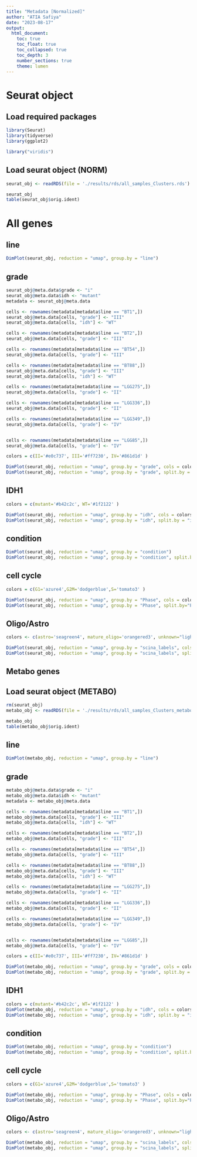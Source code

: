 ```yaml
---
title: "Metadata [Normalized]"
author: "ATIA Safiya"
date: "2023-08-17"
output:
  html_document:
    toc: true
    toc_float: true
    toc_collapsed: true
    toc_depth: 3
    number_sections: true
    theme: lumen
---
```


# Seurat object  
## Load required packages
```r
library(Seurat)
library(tidyverse)
library(ggplot2)

library("viridis")
```

## Load seurat object (NORM)

```r
seurat_obj <- readRDS(file = './results/rds/all_samples_Clusters.rds')

seurat_obj
table(seurat_obj$orig.ident)
```

# All genes
## line
```r
DimPlot(seurat_obj, reduction = "umap", group.by = "line")
```

## grade
```r
seurat_obj@meta.data$grade <- "i"
seurat_obj@meta.data$idh <- "mutant"
metadata <- seurat_obj@meta.data

cells <- rownames(metadata[metadata$line == "BT1",])
seurat_obj@meta.data[cells, "grade"] <- "III"
seurat_obj@meta.data[cells, "idh"] <- "WT"

cells <- rownames(metadata[metadata$line == "BT2",])
seurat_obj@meta.data[cells, "grade"] <- "III"

cells <- rownames(metadata[metadata$line == "BT54",])
seurat_obj@meta.data[cells, "grade"] <- "III"

cells <- rownames(metadata[metadata$line == "BT88",])
seurat_obj@meta.data[cells, "grade"] <- "III"
seurat_obj@meta.data[cells, "idh"] <- "WT"

cells <- rownames(metadata[metadata$line == "LGG275",])
seurat_obj@meta.data[cells, "grade"] <- "II"

cells <- rownames(metadata[metadata$line == "LGG336",])
seurat_obj@meta.data[cells, "grade"] <- "II"

cells <- rownames(metadata[metadata$line == "LGG349",])
seurat_obj@meta.data[cells, "grade"] <- "IV"


cells <- rownames(metadata[metadata$line == "LGG85",])
seurat_obj@meta.data[cells, "grade"] <- "IV"
```

```r
colors = c(II='#e0c737', III='#ff7230', IV='#861d1d' )

DimPlot(seurat_obj, reduction = "umap", group.by = "grade", cols = colors)
DimPlot(seurat_obj, reduction = "umap", group.by = "grade", split.by = "grade", cols = colors)  + NoLegend()
```

## IDH1
```r
colors = c(mutant='#b42c2c', WT='#1f2122' )

DimPlot(seurat_obj, reduction = "umap", group.by = "idh", cols = colors)
DimPlot(seurat_obj, reduction = "umap", group.by = "idh", split.by = "idh", cols = colors)  + NoLegend()
```

## condition
```r
DimPlot(seurat_obj, reduction = "umap", group.by = "condition")
DimPlot(seurat_obj, reduction = "umap", group.by = "condition", split.by = "condition")  + NoLegend()
```

## cell cycle
```r
colors = c(G1='azure4',G2M='dodgerblue',S='tomato3' )

DimPlot(seurat_obj, reduction = "umap", group.by = "Phase", cols = colors)
DimPlot(seurat_obj, reduction = "umap", group.by = "Phase", split.by="Phase", cols = colors)  + NoLegend()
```

## Oligo/Astro
```r
colors <- c(astro='seagreen4', mature_oligo='orangered3', unknown="lightgray")

DimPlot(seurat_obj, reduction = "umap", group.by = "scina_labels", cols = colors)
DimPlot(seurat_obj, reduction = "umap", group.by = "scina_labels", split.by = "scina_labels",cols = colors) + NoLegend()
```

## Metabo genes
## Load seurat object (METABO)
```r
rm(seurat_obj)
metabo_obj <- readRDS(file = './results/rds/all_samples_Clusters_metabo.rds')

metabo_obj
table(metabo_obj$orig.ident)
```

## line
```r
DimPlot(metabo_obj, reduction = "umap", group.by = "line")
```

## grade
```r
metabo_obj@meta.data$grade <- "i"
metabo_obj@meta.data$idh <- "mutant"
metadata <- metabo_obj@meta.data

cells <- rownames(metadata[metadata$line == "BT1",])
metabo_obj@meta.data[cells, "grade"] <- "III"
metabo_obj@meta.data[cells, "idh"] <- "WT"

cells <- rownames(metadata[metadata$line == "BT2",])
metabo_obj@meta.data[cells, "grade"] <- "III"

cells <- rownames(metadata[metadata$line == "BT54",])
metabo_obj@meta.data[cells, "grade"] <- "III"

cells <- rownames(metadata[metadata$line == "BT88",])
metabo_obj@meta.data[cells, "grade"] <- "III"
metabo_obj@meta.data[cells, "idh"] <- "WT"

cells <- rownames(metadata[metadata$line == "LGG275",])
metabo_obj@meta.data[cells, "grade"] <- "II"

cells <- rownames(metadata[metadata$line == "LGG336",])
metabo_obj@meta.data[cells, "grade"] <- "II"

cells <- rownames(metadata[metadata$line == "LGG349",])
metabo_obj@meta.data[cells, "grade"] <- "IV"


cells <- rownames(metadata[metadata$line == "LGG85",])
metabo_obj@meta.data[cells, "grade"] <- "IV"
```

```r
colors = c(II='#e0c737', III='#ff7230', IV='#861d1d' )

DimPlot(metabo_obj, reduction = "umap", group.by = "grade", cols = colors)
DimPlot(metabo_obj, reduction = "umap", group.by = "grade", split.by = "grade", cols = colors)  + NoLegend()
```

## IDH1
```r
colors = c(mutant='#b42c2c', WT='#1f2122' )
DimPlot(metabo_obj, reduction = "umap", group.by = "idh", cols = colors)
DimPlot(metabo_obj, reduction = "umap", group.by = "idh", split.by = "idh", cols = colors)  + NoLegend()
```

## condition
```r
DimPlot(metabo_obj, reduction = "umap", group.by = "condition")
DimPlot(metabo_obj, reduction = "umap", group.by = "condition", split.by = "condition")  + NoLegend()
```

## cell cycle
```r
colors = c(G1='azure4',G2M='dodgerblue',S='tomato3' )

DimPlot(metabo_obj, reduction = "umap", group.by = "Phase", cols = colors)
DimPlot(metabo_obj, reduction = "umap", group.by = "Phase", split.by="Phase", cols = colors)  + NoLegend()
```

## Oligo/Astro
```r
colors <- c(astro='seagreen4', mature_oligo='orangered3', unknown="lightgray")

DimPlot(metabo_obj, reduction = "umap", group.by = "scina_labels", cols = colors)
DimPlot(metabo_obj, reduction = "umap", group.by = "scina_labels", split.by = "scina_labels",cols = colors) + NoLegend()
```